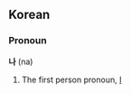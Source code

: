 ==Korean==
===Pronoun===
'''나''' (na)

# The first <!--singular? does korean distinguish?-->person pronoun, [[I]]